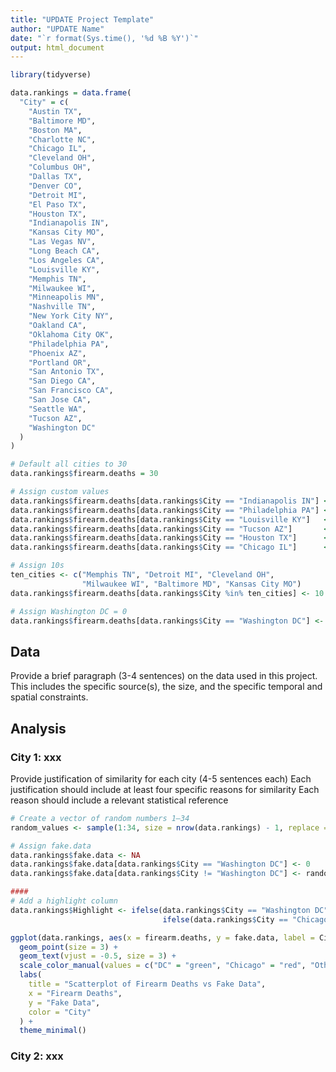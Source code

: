 ---
title: "UPDATE Project Template"
author: "UPDATE Name"
date: "`r format(Sys.time(), '%d %B %Y')`"
output: html_document
---

```{r, echo=FALSE, message=FALSE, warning=FALSE}
library(tidyverse)

data.rankings = data.frame(
  "City" = c(
    "Austin TX",
    "Baltimore MD",
    "Boston MA",
    "Charlotte NC",
    "Chicago IL",
    "Cleveland OH",
    "Columbus OH",
    "Dallas TX",
    "Denver CO",
    "Detroit MI",
    "El Paso TX",
    "Houston TX",
    "Indianapolis IN",
    "Kansas City MO",
    "Las Vegas NV",
    "Long Beach CA",
    "Los Angeles CA",
    "Louisville KY",
    "Memphis TN",
    "Milwaukee WI",
    "Minneapolis MN",
    "Nashville TN",
    "New York City NY",
    "Oakland CA",
    "Oklahoma City OK",
    "Philadelphia PA",
    "Phoenix AZ",
    "Portland OR",
    "San Antonio TX",
    "San Diego CA",
    "San Francisco CA",
    "San Jose CA",
    "Seattle WA",
    "Tucson AZ",
    "Washington DC"
  )
)

# Default all cities to 30
data.rankings$firearm.deaths = 30  

# Assign custom values
data.rankings$firearm.deaths[data.rankings$City == "Indianapolis IN"] <- 2
data.rankings$firearm.deaths[data.rankings$City == "Philadelphia PA"] <- 3
data.rankings$firearm.deaths[data.rankings$City == "Louisville KY"]   <- 4
data.rankings$firearm.deaths[data.rankings$City == "Tucson AZ"]       <- 6
data.rankings$firearm.deaths[data.rankings$City == "Houston TX"]      <- 1
data.rankings$firearm.deaths[data.rankings$City == "Chicago IL"]      <- 5

# Assign 10s
ten_cities <- c("Memphis TN", "Detroit MI", "Cleveland OH", 
                "Milwaukee WI", "Baltimore MD", "Kansas City MO")
data.rankings$firearm.deaths[data.rankings$City %in% ten_cities] <- 10

# Assign Washington DC = 0
data.rankings$firearm.deaths[data.rankings$City == "Washington DC"] <- 0
```

## Data
Provide a brief paragraph (3-4 sentences) on the data used in this project. This includes the specific source(s), the size, and the specific temporal and spatial constraints.

## Analysis

### City 1: xxx
Provide justification of similarity for each city (4-5 sentences each) 
Each justification should include at least four specific reasons for similarity
Each reason should include a relevant statistical reference

```{r, echo=FALSE, message=FALSE, warning=FALSE}
# Create a vector of random numbers 1–34
random_values <- sample(1:34, size = nrow(data.rankings) - 1, replace = FALSE)

# Assign fake.data
data.rankings$fake.data <- NA
data.rankings$fake.data[data.rankings$City == "Washington DC"] <- 0
data.rankings$fake.data[data.rankings$City != "Washington DC"] <- random_values

#### 
# Add a highlight column
data.rankings$Highlight <- ifelse(data.rankings$City == "Washington DC", "DC",
                                  ifelse(data.rankings$City == "Chicago IL", "Chicago", "Other"))

ggplot(data.rankings, aes(x = firearm.deaths, y = fake.data, label = City, color = Highlight)) +
  geom_point(size = 3) +
  geom_text(vjust = -0.5, size = 3) +
  scale_color_manual(values = c("DC" = "green", "Chicago" = "red", "Other" = "steelblue")) +
  labs(
    title = "Scatterplot of Firearm Deaths vs Fake Data",
    x = "Firearm Deaths",
    y = "Fake Data",
    color = "City"
  ) +
  theme_minimal()
```

### City 2: xxx


